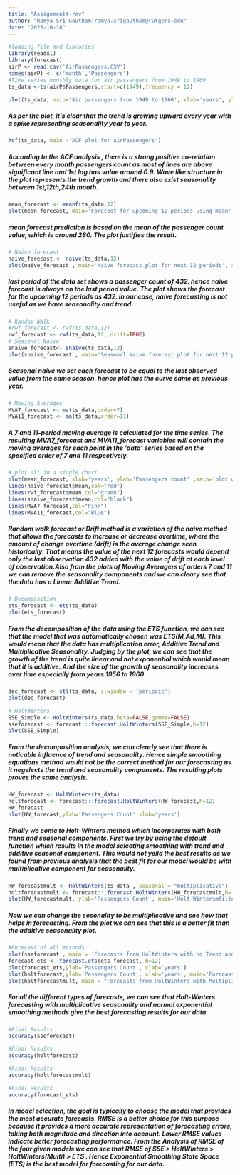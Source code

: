 ---
title: "Assignment4-rev"
author: "Ramya Sri Gautham:ramya.srigautham@rutgers.edu"
date: "2023-10-18"
---

```{r message=FALSE}
#loading file and libraries
library(readxl)
library(forecast)
airP <- read.csv('AirPassengers.CSV')
names(airP) <- c('month','Passengers')
#Time series monthly data for air passengers from 1949 to 1960
ts_data <-ts(airP$Passengers,start=c(1949),frequency = 12)
```

```{r}
plot(ts_data, main='Air passengers from 1949 to 1960', xlab='years', ylab='Passenger count')

```


##### As per the plot, it's clear that the trend is growing upward every year with a spike representing seasonality year to year.


```{r}
Acf(ts_data, main ='ACF plot for airPassengers')
```


##### According to the ACF analysis , there is a strong positive co-relation between every month passengers count as most of lines are above significant line and 1st lag has value around 0.9. Wave like structure in the plot represents the trend growth and there also exist seasonality between 1st,12th,24th month.


```{r}
mean_forecast <- meanf(ts_data,12)
plot(mean_forecast, main='Forecast for upcoming 12 periods using mean', xlab='years',ylab='Passengers count')
```



##### mean forecast prediction is based on the mean of the passenger count value, which is around 280. The plot justifies the result.

```{r}
# Naive forecast
naive_forecast <- naive(ts_data,12)
plot(naive_forecast , main='Naive forecast plot for next 12 periods', xlab='years', ylab='Passengers count')
```



##### last period of the data set shows a passenger count of 432. hence naive forecast is always on the last period value. The plot shows the forecast for the upcoming 12 periods as 432. In our case, naive forecasting is not useful as we have seasonality and trend.


```{r}
# Random Walk
#rwf_forecast <- rwf(ts_data,12)
rwf_forecast <- rwf(ts_data,12, drift=TRUE)
# Seasonal Naive
snaive_forecast<- snaive(ts_data,12)
plot(snaive_forecast , main='Seasonal Naive forecast plot for next 12 periods', xlab='years', ylab='Passengers count')
```


##### Seasonal naive we set each forecast to be equal to the last observed value from the same season. hence plot has the curve same as previous year.

```{r}
# Moving Averages
MVA7_forecast <- ma(ts_data,order=7)
MVA11_forecast <- ma(ts_data,order=11)

```

##### A 7 and 11-period moving average is calculated for the time series. The resulting MVA7_forecast and MVA11_forecast variables will contain the moving averages for each point in the 'data' series based on the specified order of 7 and 11 respectively.

```{r}

# plot all in a single chart
plot(mean_forecast, xlab='years', ylab='Passengers count' ,main='plot with multiple forecasts')
lines(naive_forecast$mean,col="red")
lines(rwf_forecast$mean,col="green")
lines(snaive_forecast$mean,col="black")
lines(MVA7_forecast,col="Pink")
lines(MVA11_forecast,col="Blue")
```


##### Random walk forecast or Drift method is a variation of the naive method that allows the forecasts to increase or decrease overtime, where the amount of change overtime (drift) is the average change seen historically. That means the value of the next 12 forecasts would depend only the last observation **432** added with the value of drift at each level of observation.Also from the plots of Moving Averagers of orders 7 and 11 we can remove the seasonality components and we can cleary see that the data has a **Linear Additive Trend**.

```{r}
# Decomposition
ets_forecast <- ets(ts_data)
plot(ets_forecast)
```


##### From the decomposition of the data using the ETS function, we can see that the model that was automatically chosen was ETS(M,Ad,M). This would mean that the data has multiplication error, Additive Trend and Multiplicative Seasonality. Judging by the plot, we can see that the growth of the trend is quite linear and not exponential which would mean that it is additive. And the size of the growth of seasonality increases over time especially from years 1956 to 1960


```{r}
dec_forecast <- stl(ts_data, s.window = 'periodic')
plot(dec_forecast)
```

```{r}
# HoltWinters
SSE_Simple <- HoltWinters(ts_data,beta=FALSE,gamma=FALSE)
sseforecast <- forecast:::forecast.HoltWinters(SSE_Simple,h=12)
plot(SSE_Simple)
```


##### From the decomposition analysis, we can clearly see that there is noticable influence of trend and seasonality. Hence simple smoothing equations method would not be the correct method for our forecasting as it negelects the trend and seasonality components. The resulting plots proves the same analysis.

```{r}
HW_forecast <- HoltWinters(ts_data)
holtforecast <- forecast:::forecast.HoltWinters(HW_forecast,h=12)
HW_forecast
plot(HW_forecast,ylab='Passengers Count',xlab='years')

```

##### Finally we come to Holt-Winters method which incorporates with both trend and seasonal components. First we try by using the default function which results in the model selecting smoothing with trend and additive seasonal component. This would not yeild the best results as we found from previous analysis that the best fit for our model would be with multiplicative component for seasonality.

```{r}
HW_forecastmult <- HoltWinters(ts_data , seasonal = "multiplicative")
holtforecastmult <- forecast:::forecast.HoltWinters(HW_forecastmult,h=12)
plot(HW_forecastmult, ylab='Passengers Count', main='Holt-Wintersmfiltering using multiplicative Season', xlab='years')
```


##### Now we can change the sesonality to be multiplicative and see how that helps in forecasting. From the plot we can see that this is a better fit than the additive seasonality plot.

```{r}
#Forecast of all methods
plot(sseforecast , main = 'Forecasts from HoltWinters with no Trend and seasonality', ylab='Passengers Count', xlab='years')
forecast_ets <- forecast.ets(ets_forecast, h=12)
plot(forecast_ets,ylab='Passengers Count', xlab='years')
plot(holtforecast,ylab='Passengers Count', xlab='years', main='Forecasts from HoltWinters with Additive Seasonality')
plot(holtforecastmult, main = "Forecasts from HoltWinters with Multiplicative Seasonality",ylab='Passengers Count', xlab='years')

```





##### For all the different types of forecasts, we can see that Holt-Winters forecasting with multiplicative seasonality and normal exponential smoothing methods give the best forecasting results for our data.
```{r}
#Final Results  
accuracy(sseforecast)
```

```{r}
#Final Results  
accuracy(holtforecast)
```

```{r}
#Final Results  
accuracy(holtforecastmult)
```

```{r}
#Final Results  
accuracy(forecast_ets)
```

##### In model selection, the goal is typically to choose the model that provides the most accurate forecasts. RMSE is a better choice for this purpose because it provides a more accurate representation of forecasting errors, taking both magnitude and direction into account. Lower RMSE values indicate better forecasting performance. From the Analysis of RMSE of the four given models we can see that RMSE of **SSE > HoltWinters > HoltWinters(Multi) > ETS **. Hence Exponential Smoothing State Space (ETS) is the best model for forecasting for our data.